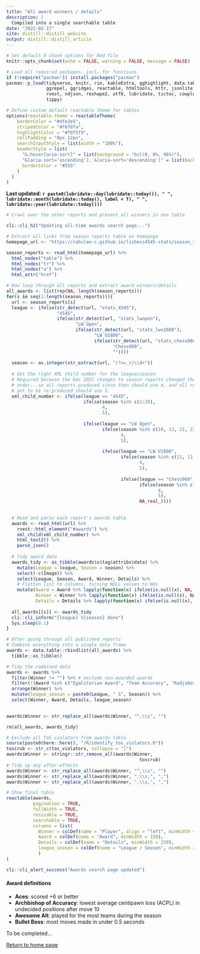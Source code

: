 ```yaml
---
title: "All award winners / details"
description: |
  Compiled into a single searchable table
date: "2022-02-17"
site: distill::distill_website
output: distill::distill_article
---
```




```r
# Set default R chunk options for Rmd file
knitr::opts_chunk$set(echo = FALSE, warning = FALSE, message = FALSE)

# Load all required packages, incl. for functions
if (!require("pacman")) install.packages("pacman")
pacman::p_load(tidyverse, knitr, rio, kableExtra, gghighlight, data.table,
               ggrepel, ggridges, reactable, htmltools, httr, jsonlite, xml2, 
               rvest, ndjson, reshape2, utf8, lubridate, tictoc, cowplot, 
               tippy)

# Define custom default reactable theme for tables
options(reactable.theme = reactableTheme(
    borderColor = "#dfe2e5",
    stripedColor = "#f6f8fa",
    highlightColor = "#f0f5f9",
    cellPadding = "8px 12px",
    searchInputStyle = list(width = "100%"),
    headerStyle = list(
      "&:hover[aria-sort]" = list(background = "hsl(0, 0%, 96%)"),
      "&[aria-sort='ascending'], &[aria-sort='descending']" = list(background = "hsl(0, 0%, 96%)"),
      borderColor = "#555"
    )
  )
)

```


**Last updated: `r paste0(lubridate::day(lubridate::today()), " ", lubridate::month(lubridate::today(), label = T), " ", lubridate::year(lubridate::today()))`**


```r
# Crawl over the other reports and present all winners in one table

cli::cli_h2("Updating all-time awards search page...")

# Extract all links from season reports table on homepage
homepage_url <- "https://rahulan-c.github.io/lichess4545-stats/season_stats.html"

season_reports <- read_html(homepage_url) %>% 
  html_nodes("table") %>% 
  html_nodes("tr") %>% 
  html_nodes("a") %>%
  html_attr("href")

# Now loop through all reports and extract award winners/details
all_awards <- list(rep(NA, length(season_reports)))
for(s in seq(1:length(season_reports))){
  url <- season_reports[s]
  league <- ifelse(str_detect(url, "stats_4545"), 
                   "4545", 
                   ifelse(str_detect(url, "stats_lwopen"), 
                          "LW Open", 
                          ifelse(str_detect(url, "stats_lwu1800"), 
                                 "LW U1800", 
                                 ifelse(str_detect(url, "stats_chess960"),
                                        "Chess960",
                                        ""))))
  
  season <- as.integer(str_extract(url, "(?<=_s)\\d+"))
  
  # Get the right XML child number for the league/season
  # Required because the Dec 2021 changes to season reports changed the section
  # order...so all reports produced since then should use 4, and all reports
  # yet to be re-produced should use 5.
  xml_child_number <- ifelse(league == "4545",
                             ifelse(season %in% c(2:28),
                                    4,
                                    5),
                             
                             ifelse(league == "LW Open",
                                    ifelse(season %in% c(10, 13, 21, 22, 23, 24),
                                           4,
                                           5),
                                    
                                    ifelse(league == "LW U1800",
                                           ifelse(season %in% c(11, 13, 22, 23, 24),
                                                  4,
                                                  5),
                                           
                                           ifelse(league == "Chess960",
                                                  ifelse(season %in% c(2:19),
                                                         4,
                                                         5),
                                                  NA_real_))))
  
  
  # Read and parse each report's awards table
  awards <- read_html(url) %>%
    rvest::html_element("#awards") %>% 
    xml_child(xml_child_number) %>% 
    html_text2() %>% 
    parse_json()
  
  # Tidy award data
  awards_tidy <- as_tibble(awards$x$tag$attribs$data) %>%
    mutate(League = league, Season = season) %>% 
    select(-c(Image)) %>% 
    select(League, Season, Award, Winner, Details) %>% 
    # Flatten list to columns, turning NULL values to NAs
    mutate(Award = Award %>% lapply(function(x) ifelse(is.null(x), NA, x)) %>% purrr::flatten() %>% unlist(),
           Winner = Winner %>% lapply(function(x) ifelse(is.null(x), NA, x)) %>% purrr::flatten() %>% unlist(),
           Details = Details %>% lapply(function(x) ifelse(is.null(x), NA, x)) %>% purrr::flatten() %>% unlist())
  
  all_awards[[s]] <- awards_tidy
  cli::cli_inform("{league} S{season} done")
  Sys.sleep(0.1)
}

# After going through all published reports
# Combine everything into a single data frame
awards <- data.table::rbindlist(all_awards) %>% 
  tibble::as_tibble()

# Tidy the combined data
awards <- awards %>% 
  filter(Winner != "") %>% # exclude non-awarded awards
  filter(!(Award %in% c("Egalitarian Award", "Team Accuracy", "Radjabov Award"))) %>% # exclude team-based awards
  arrange(Winner) %>% 
  mutate(league_season = paste0(League, " S", Season)) %>% 
  select(Winner, Award, Details, league_season)
  

awards$Winner <- str_replace_all(awards$Winner, "^,\\s", "")

rm(all_awards, awards_tidy)

# Exclude all ToS violators from awards table
source(paste0(here::here(), "/R/identify_tos_violators.R"))
toscrub <- str_c(tos_violators, collapse = "|") 
awards$Winner <- stringr::str_remove_all(awards$Winner, 
                                                  toscrub)
# Tidy up any after-effects
awards$Winner <- str_replace_all(awards$Winner, "^,\\s", "")
awards$Winner <- str_replace_all(awards$Winner, ",\\s,", ",")
awards$Winner <- str_replace_all(awards$Winner, ",\\s,", ",")

# Show final table
reactable(awards,
          pagination = TRUE, 
          fullWidth = TRUE,
          resizable = TRUE,
          searchable = TRUE,
          columns = list(
            Winner = colDef(name = "Player", align = "left", minWidth = 200),
            Award = colDef(name = "Award", minWidth = 150),
            Details = colDef(name = "Details", minWidth = 250),
            league_season = colDef(name = "League / Season", minWidth = 150)
            )
)

cli::cli_alert_success("Awards search page updated")
```

#### Award definitions

- **Aces**: scored +6 or better
- **Archbishop of Accuracy**: lowest average centipawn loss (ACPL) in undecided positions after move 10
- **Awesome Alt**: played for the most teams during the season
- **Bullet Boss**: most moves made in under 0.5 seconds

To be completed...


[Return to home page](https://rahulan-c.github.io/lichess4545-stats/)


